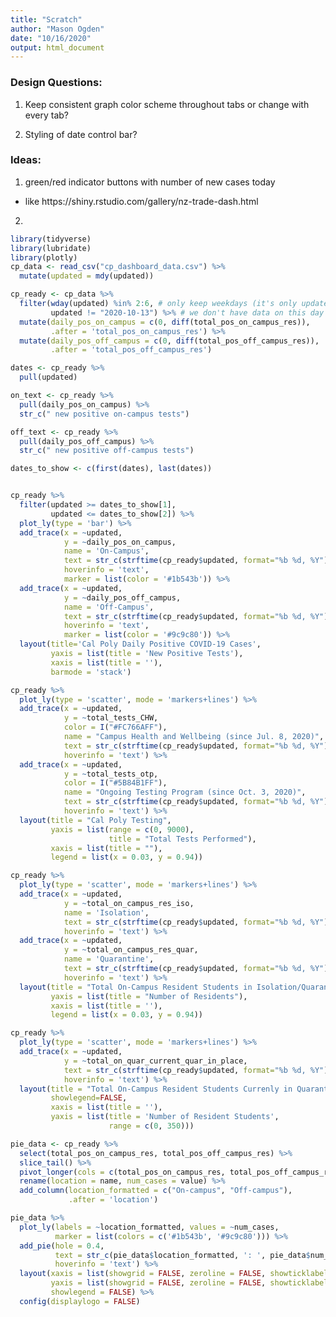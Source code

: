 ```yaml
---
title: "Scratch"
author: "Mason Ogden"
date: "10/16/2020"
output: html_document
---
```


### Design Questions:

1. Keep consistent graph color scheme throughout tabs or change with every tab?

2. Styling of date control bar?

### Ideas:

1. green/red indicator buttons with number of new cases today

  + like https://shiny.rstudio.com/gallery/nz-trade-dash.html
  
2. 

```r
library(tidyverse)
library(lubridate)
library(plotly)
cp_data <- read_csv("cp_dashboard_data.csv") %>%
  mutate(updated = mdy(updated))
```

```r
cp_ready <- cp_data %>%
  filter(wday(updated) %in% 2:6, # only keep weekdays (it's only updated on weekdays)
         updated != "2020-10-13") %>% # we don't have data on this day 
  mutate(daily_pos_on_campus = c(0, diff(total_pos_on_campus_res)),
         .after = 'total_pos_on_campus_res') %>%
  mutate(daily_pos_off_campus = c(0, diff(total_pos_off_campus_res)),
         .after = 'total_pos_off_campus_res')
```


```r
dates <- cp_ready %>%
  pull(updated)

on_text <- cp_ready %>%
  pull(daily_pos_on_campus) %>%
  str_c(" new positive on-campus tests")

off_text <- cp_ready %>%
  pull(daily_pos_off_campus) %>%
  str_c(" new positive off-campus tests")

dates_to_show <- c(first(dates), last(dates))


cp_ready %>%
  filter(updated >= dates_to_show[1],
         updated <= dates_to_show[2]) %>%
  plot_ly(type = 'bar') %>%
  add_trace(x = ~updated,
            y = ~daily_pos_on_campus,
            name = 'On-Campus',
            text = str_c(strftime(cp_ready$updated, format="%b %d, %Y"), ':\n', cp_ready$daily_pos_on_campus, " new positive on-campus tests"),
            hoverinfo = 'text',
            marker = list(color = '#1b543b')) %>%
  add_trace(x = ~updated,
            y = ~daily_pos_off_campus,
            name = 'Off-Campus',
            text = str_c(strftime(cp_ready$updated, format="%b %d, %Y"), ':\n', cp_ready$daily_pos_off_campus, " new positive off-campus tests"),
            hoverinfo = 'text',
            marker = list(color = '#9c9c80')) %>%
  layout(title='Cal Poly Daily Positive COVID-19 Cases',
         yaxis = list(title = 'New Positive Tests'),
         xaxis = list(title = ''),
         barmode = 'stack')
```

```r
cp_ready %>%
  plot_ly(type = 'scatter', mode = 'markers+lines') %>%
  add_trace(x = ~updated, 
            y = ~total_tests_CHW,
            color = I("#FC766AFF"),
            name = "Campus Health and Wellbeing (since Jul. 8, 2020)",
            text = str_c(strftime(cp_ready$updated, format="%b %d, %Y"), ':\n', cp_ready$total_tests_CHW, ' total CHW tests performed'),
            hoverinfo = 'text') %>%
  add_trace(x = ~updated,
            y = ~total_tests_otp,
            color = I("#5B84B1FF"),
            name = "Ongoing Testing Program (since Oct. 3, 2020)",
            text = str_c(strftime(cp_ready$updated, format="%b %d, %Y"), ':\n', cp_ready$total_tests_otp, ' total OTP tests performed'),
            hoverinfo = 'text') %>%
  layout(title = "Cal Poly Testing",
         yaxis = list(range = c(0, 9000),
                      title = "Total Tests Performed"),
         xaxis = list(title = ""),
         legend = list(x = 0.03, y = 0.94))
```

```r
cp_ready %>%
  plot_ly(type = 'scatter', mode = 'markers+lines') %>%
  add_trace(x = ~updated,
            y = ~total_on_campus_res_iso,
            name = 'Isolation', 
            text = str_c(strftime(cp_ready$updated, format="%b %d, %Y"), ':\n', cp_ready$total_on_campus_res_iso, ' total residents in isolation'),
            hoverinfo = 'text') %>%
  add_trace(x = ~updated,
            y = ~total_on_campus_res_quar,
            name = 'Quarantine', 
            text = str_c(strftime(cp_ready$updated, format="%b %d, %Y"), ':\n', cp_ready$total_on_campus_res_quar, ' total residents in isolation'),
            hoverinfo = 'text') %>%
  layout(title = "Total On-Campus Resident Students in Isolation/Quarantine",
         yaxis = list(title = "Number of Residents"),
         xaxis = list(title = ''),
         legend = list(x = 0.03, y = 0.94))
```

```r
cp_ready %>%
  plot_ly(type = 'scatter', mode = 'markers+lines') %>%
  add_trace(x = ~updated,
            y = ~total_on_quar_current_quar_in_place,
            text = str_c(strftime(cp_ready$updated, format="%b %d, %Y"), ':\n', cp_ready$total_on_quar_current_quar_in_place, ' total resident students'),
            hoverinfo = 'text') %>%
  layout(title = "Total On-Campus Resident Students Currenly in Quarantine in Place",
         showlegend=FALSE,
         xaxis = list(title = ''),
         yaxis = list(title = 'Number of Resident Students',
                      range = c(0, 350)))
```

```r
pie_data <- cp_ready %>%
  select(total_pos_on_campus_res, total_pos_off_campus_res) %>%
  slice_tail() %>%
  pivot_longer(cols = c(total_pos_on_campus_res, total_pos_off_campus_res)) %>%
  rename(location = name, num_cases = value) %>%
  add_column(location_formatted = c("On-campus", "Off-campus"),
             .after = 'location')

pie_data %>%
  plot_ly(labels = ~location_formatted, values = ~num_cases,
          marker = list(colors = c('#1b543b', '#9c9c80'))) %>%
  add_pie(hole = 0.4,
          text = str_c(pie_data$location_formatted, ': ', pie_data$num_cases),
          hoverinfo = 'text') %>%
  layout(xaxis = list(showgrid = FALSE, zeroline = FALSE, showticklabels = FALSE),
         yaxis = list(showgrid = FALSE, zeroline = FALSE, showticklabels = FALSE),
         showlegend = FALSE) %>%
  config(displaylogo = FALSE)
```


